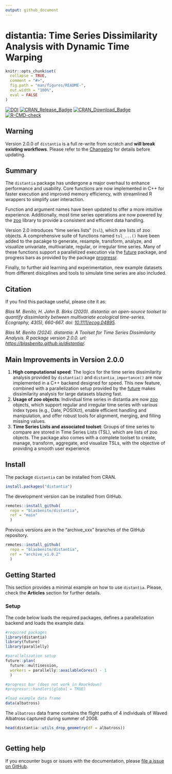 ```yaml
---
output: github_document
---
```


# distantia: Time Series Dissimilarity Analysis with Dynamic Time Warping

<!-- README.md is generated from README.Rmd. Please edit that file -->

```r
knitr::opts_chunk$set(
  collapse = TRUE,
  comment = "#>",
  fig.path = "man/figures/README-",
  out.width = "100%",
  eval = FALSE
)
```

<!-- badges: start -->

[![DOI](https://zenodo.org/badge/187805264.svg)](https://zenodo.org/badge/latestdoi/187805264)
[![CRAN\_Release\_Badge](http://www.r-pkg.org/badges/version/distantia)](https://CRAN.R-project.org/package=distantia)
[![CRAN\_Download\_Badge](http://cranlogs.r-pkg.org/badges/grand-total/distantia)](https://CRAN.R-project.org/package=distantia)
[![R-CMD-check](https://github.com/BlasBenito/distantia/actions/workflows/R-CMD-check.yaml/badge.svg)](https://github.com/BlasBenito/distantia/actions/workflows/R-CMD-check.yaml)


<!-- badges: end -->

## Warning

Version 2.0.0 of `distantia` is a full re-write from scratch and **will break existing workflows**. Please refer to the [Changelog](https://blasbenito.github.io/distantia/news/index.html) for details before updating.

## Summary

The `distantia` package has undergone a major overhaul to enhance performance and usability. Core functions are now implemented in C++ for faster execution and improved memory efficiency, with streamlined R wrappers to simplify user interaction. 

Function and argument names have been updated to offer a more intuitive experience. Additionally, most time series operations are now powered by the [zoo](https://cran.r-project.org/web/packages/zoo/index.html) library to provide a consistent and efficient data handling.

Version 2.0 introduces "time series lists" (`tsl`), which are lists of zoo objects. A comprehensive suite of functions named `tsl_...()` have been added to the pacakge to generate, resample, transform, analyze, and visualize univariate, multivariate, regular, or irregular time series. Many of these functions support a parallelized execution via the [future](https://future.futureverse.org/) package, and progress bars as provided by the package [progressr](https://progressr.futureverse.org/).

Finally, to further aid learning and experimentation, new example datasets from different disicplines and tools to simulate time series are also included.

## Citation

If you find this package useful, please cite it as:

*Blas M. Benito, H. John B. Birks (2020). distantia: an open-source toolset to quantify dissimilarity between multivariate ecological time-series. Ecography, 43(5), 660-667. doi: [10.1111/ecog.04895](https://nsojournals.onlinelibrary.wiley.com/doi/10.1111/ecog.04895).*

*Blas M. Benito (2024). distantia: A Toolset for Time Series Dissimilarity Analysis. R package version 2.0.0. url:  [https://blasbenito.github.io/distantia/](https://blasbenito.github.io/distantia/).*

## Main Improvements in Version 2.0.0

1. **High computational speed**: The logics for the time series dissimilarity analysis provided by `distantia()` and `distantia_importance()` are now implemented in a C++ backend designed for speed. This new feature, combined with a parallelization setup provided by the [future](https://future.futureverse.org/) makes dissimilarity analysis for large datasets blazing fast.
2. **Usage of zoo objects**: Individual time series in distantia are now [zoo](https://cran.r-project.org/package=zoo) objects, which support regular and irregular time series with various index types (e.g., Date, POSIXct), enable efficient handling and manipulation, and offer robust tools for alignment, merging, and filling missing values.
3. **Time Series Lists and associated toolset**: Groups of time series to compare are stored in Time Series Lists (TSL), which are lists of zoo objects. The package also comes with a complete toolset to create, manage, transform, aggregate, and visualize TSLs, with the objective of providing a smooth user experience.

## Install

The package `distantia` can be installed from CRAN.

```r
install.packages("distantia")
```


The development version can be installed from GitHub.

```r
remotes::install_github(
  repo = "blasbenito/distantia", 
  ref = "main"
  )
```


Previous versions are in the “archive_xxx” branches of the GitHub repository.

```r
remotes::install_github(
  repo = "blasbenito/distantia", 
  ref = "archive_v1.0.2"
  )
```

## Getting Started

This section provides a minimal example on how to use `distantia`. Please, check the **Articles** section for further details.

### Setup

The code below loads the required packages, defines a parallelization backend and loads the example data.

```r
#required packages
library(distantia)
library(future)
library(parallelly)

#parallelization setup
future::plan(
  future::multisession,
  workers = parallelly::availableCores() - 1
  )

#progress bar (does not work in Rmarkdown)
#progressr::handlers(global = TRUE)

#load example data frame
data(albatross)
```

The `albatross` data frame contains the flight paths of 4 individuals of Waved Albatross captured during summer of 2008.

```r
head(distantia::utils_drop_geometry(df = albatross))
```
```r

```


## Getting help

If you encounter bugs or issues with the documentation, please [file a issue on GitHub](https://github.com/BlasBenito/distantia/issues).
